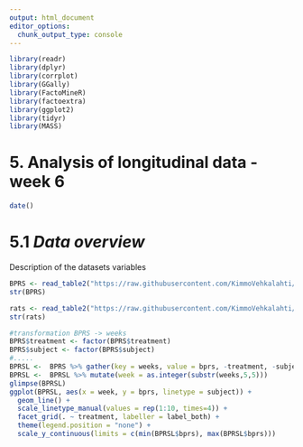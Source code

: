 ```yaml
---
output: html_document
editor_options: 
  chunk_output_type: console
---
```


```r
library(readr)
library(dplyr)
library(corrplot)
library(GGally)
library(FactoMineR)
library(factoextra)
library(ggplot2)
library(tidyr)
library(MASS)
```

# **5. Analysis of longitudinal data - week 6**
```r
date()
```
# 5.1  _Data overview _   

Description of the datasets variables      

```r

BPRS <- read_table2("https://raw.githubusercontent.com/KimmoVehkalahti/MABS/master/Examples/data/BPRS.txt")
str(BPRS)
```

```r
rats <- read_table2("https://raw.githubusercontent.com/KimmoVehkalahti/MABS/master/Examples/data/rats.txt")
str(rats)
```


```r

#transformation BPRS -> weeks
BPRS$treatment <- factor(BPRS$treatment)
BPRS$subject <- factor(BPRS$subject)
#.....
BPRSL <-  BPRS %>% gather(key = weeks, value = bprs, -treatment, -subject)
BPRSL <-  BPRSL %>% mutate(week = as.integer(substr(weeks,5,5)))
glimpse(BPRSL)
ggplot(BPRSL, aes(x = week, y = bprs, linetype = subject)) +
  geom_line() +
  scale_linetype_manual(values = rep(1:10, times=4)) +
  facet_grid(. ~ treatment, labeller = label_both) +
  theme(legend.position = "none") + 
  scale_y_continuous(limits = c(min(BPRSL$bprs), max(BPRSL$bprs)))
```

